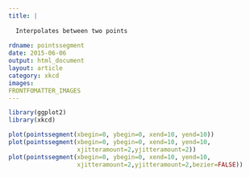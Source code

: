 ---
title: |
  
  Interpolates between two points
  
rdname: pointssegment
date: 2015-06-06
output: html_document
layout: article
category: xkcd
images:
FRONTFOMATTER_IMAGES
---

```{r, echo = FALSE, message = FALSE}
library(ggplot2)
library(xkcd)
```

```{r pointssegment, cache = TRUE}
plot(pointssegment(xbegin=0, ybegin=0, xend=10, yend=10))
plot(pointssegment(xbegin=0, ybegin=0, xend=10, yend=10,
                   xjitteramount=2,yjitteramount=2))
plot(pointssegment(xbegin=0, ybegin=0, xend=10, yend=10,
                   xjitteramount=2,yjitteramount=2,bezier=FALSE))



```